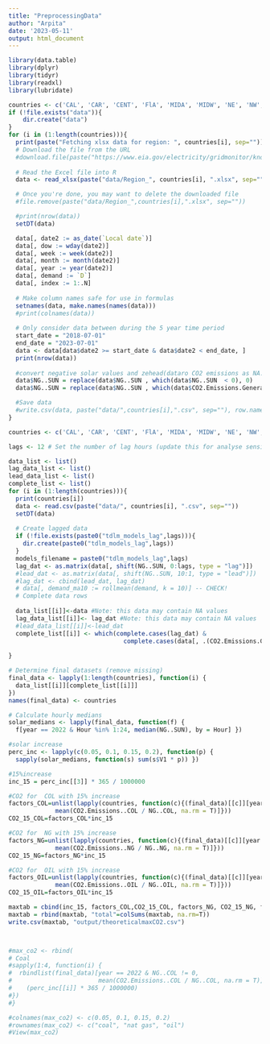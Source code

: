```yaml
---
title: "PreprocessingData"
author: "Arpita"
date: '2023-05-11'
output: html_document
---
```

  
```r
library(data.table)
library(dplyr)
library(tidyr)
library(readxl)
library(lubridate)

```

```r
countries <- c('CAL', 'CAR', 'CENT', 'FlA', 'MIDA', 'MIDW', 'NE', 'NW', 'SE', 'SW', 'TEN', 'TEX')
if (!file.exists("data")){
    dir.create("data")
}
for (i in (1:length(countries))){
  print(paste("Fetching xlsx data for region: ", countries[i], sep=""))
  # Download the file from the URL
  #download.file(paste("https://www.eia.gov/electricity/gridmonitor/knownissues/xls/Region_",countries[i],".xlsx", sep=""), paste("data/Region_",countries[i],".xlsx", sep=""), mode = "wb")
  
  # Read the Excel file into R
  data <- read_xlsx(paste("data/Region_", countries[i], ".xlsx", sep=""), guess_max = 70000)

  # Once you're done, you may want to delete the downloaded file
  #file.remove(paste("data/Region_",countries[i],".xlsx", sep=""))

  #print(nrow(data))
  setDT(data)

  data[, date2 := as_date(`Local date`)]
  data[, dow := wday(date2)]
  data[, week := week(date2)]
  data[, month := month(date2)]
  data[, year := year(date2)]
  data[, demand := `D`]
  data[, index := 1:.N]
  
  # Make column names safe for use in formulas
  setnames(data, make.names(names(data)))
  #print(colnames(data))
  
  # Only consider data between during the 5 year time period
  start_date = "2018-07-01"
  end_date = "2023-07-01"
  data <- data[data$date2 >= start_date & data$date2 < end_date, ]
  print(nrow(data))
  
  #convert negative solar values and zehead(dataro CO2 emissions as NA. 
  data$NG..SUN = replace(data$NG..SUN , which(data$NG..SUN  < 0), 0)
  data$NG..SUN = replace(data$NG..SUN , which(data$CO2.Emissions.Generated <= 0), NA)

  #Save data
  #write.csv(data, paste("data/",countries[i],".csv", sep=""), row.names = FALSE)
}
```

```r
countries <- c('CAL', 'CAR', 'CENT', 'FlA', 'MIDA', 'MIDW', 'NE', 'NW', 'SE', 'SW', 'TEN', 'TEX')

lags <- 12 # Set the number of lag hours (update this for analyse sensitivity to lag hours)

data_list <- list()
lag_data_list <- list()
lead_data_list <- list()
complete_list <- list()
for (i in (1:length(countries))){
  print(countries[i])
  data <- read.csv(paste("data/", countries[i], ".csv", sep=""))
  setDT(data)
  
  # Create lagged data
  if (!file.exists(paste0("tdlm_models_lag",lags))){
    dir.create(paste0("tdlm_models_lag",lags))
  }
  models_filename = paste0("tdlm_models_lag",lags)
  lag_dat <- as.matrix(data[, shift(NG..SUN, 0:lags, type = "lag")])
  #lead_dat <- as.matrix(data[, shift(NG..SUN, 10:1, type = "lead")])
  #lag_dat <- cbind(lead_dat, lag_dat)
  # data[, demand_ma10 := rollmean(demand, k = 10)] -- CHECK! 
  # Complete data rows
  
  data_list[[i]]<-data #Note: this data may contain NA values
  lag_data_list[[i]]<- lag_dat #Note: this data may contain NA values
  #lead_data_list[[i]]<-lead_dat
  complete_list[[i]] <- which(complete.cases(lag_dat) & 
                                complete.cases(data[, .(CO2.Emissions.Generated, demand)]))
  
}

# Determine final datasets (remove missing)
final_data <- lapply(1:length(countries), function(i) {
  data_list[[i]][complete_list[[i]]]
})
names(final_data) <- countries

# Calculate hourly medians
solar_medians <- lapply(final_data, function(f) {
  f[year == 2022 & Hour %in% 1:24, median(NG..SUN), by = Hour] })

#solar increase
perc_inc <- lapply(c(0.05, 0.1, 0.15, 0.2), function(p) {
  sapply(solar_medians, function(s) sum(s$V1 * p)) })

#15%increase
inc_15 = perc_inc[[3]] * 365 / 1000000

#CO2 for  COL with 15% increase
factors_COL=unlist(lapply(countries, function(c){(final_data)[[c]][year == 2022 & NG..COL != 0, 
             mean(CO2.Emissions..COL / NG..COL, na.rm = T)]}))
CO2_15_COL=factors_COL*inc_15

#CO2 for  NG with 15% increase
factors_NG=unlist(lapply(countries, function(c){(final_data)[[c]][year == 2022 & NG..NG != 0, 
             mean(CO2.Emissions..NG / NG..NG, na.rm = T)]}))
CO2_15_NG=factors_NG*inc_15

#CO2 for  OIL with 15% increase
factors_OIL=unlist(lapply(countries, function(c){(final_data)[[c]][year == 2022 & NG..OIL != 0, 
             mean(CO2.Emissions..OIL / NG..OIL, na.rm = T)]}))
CO2_15_OIL=factors_OIL*inc_15

maxtab = cbind(inc_15, factors_COL,CO2_15_COL, factors_NG, CO2_15_NG, factors_OIL, CO2_15_OIL)
maxtab = rbind(maxtab, "total"=colSums(maxtab, na.rm=T))
write.csv(maxtab, "output/theoreticalmaxCO2.csv")



#max_co2 <- rbind(
# Coal
#sapply(1:4, function(i) {
#  rbindlist(final_data)[year == 2022 & NG..COL != 0, 
#                        mean(CO2.Emissions..COL / NG..COL, na.rm = T)] * 
#    (perc_inc[[i]] * 365 / 1000000)
#})
#}

#colnames(max_co2) <- c(0.05, 0.1, 0.15, 0.2)
#rownames(max_co2) <- c("coal", "nat gas", "oil")
#View(max_co2)
```